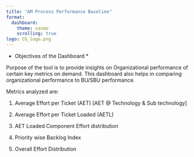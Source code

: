 ---
title: "AM Process Performance Baseline"
format: 
  dashboard:
    theme: cosmo
    scrolling: true
logo: CG_logo.png
---
* Objectives of the Dashboard *

Purpose of the tool is to provide insights on Organizational performance of certain key metrics on demand.
This dashboard also helps in comparing organizational performance to BU/SBU performance.

Metrics analyzed are:

1) Average Effort per Ticket (AET) [AET @ Technology & Sub technology]

2) Average Effort per Ticket Loaded (AETL)

3) AET Loaded Component Effort distribution

4) Priority wise Backlog Index

5) Overall Effort Distribution
